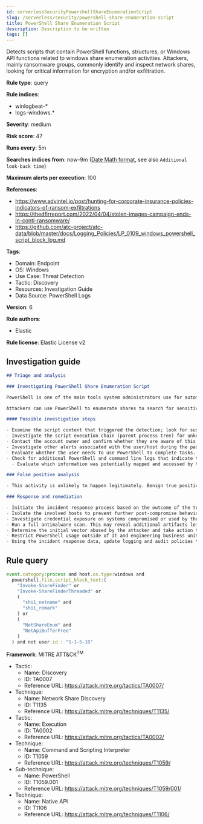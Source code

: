 ```yaml
---
id: serverlessSecurityPowershellShareEnumerationScript
slug: /serverless/security/powershell-share-enumeration-script
title: PowerShell Share Enumeration Script
description: Description to be written
tags: []
---
```


<div id="powershell-share-enumeration-script"></div>

Detects scripts that contain PowerShell functions, structures, or Windows API functions related to windows share enumeration activities. Attackers, mainly ransomware groups, commonly identify and inspect network shares, looking for critical information for encryption and/or exfiltration.

**Rule type**: query

**Rule indices**: 

* winlogbeat-*
* logs-windows.*

**Severity**: medium

**Risk score**: 47

**Runs every**: 5m

**Searches indices from**: now-9m ([Date Math format](((ref))/common-options.html#date-math), see also <DocLink id="serverlessSecurityRulesUiCreate" section="set-the-rules-schedule">`Additional look-back time`</DocLink>)

**Maximum alerts per execution**: 100

**References**: 

* https://www.advintel.io/post/hunting-for-corporate-insurance-policies-indicators-of-ransom-exfiltrations
* https://thedfirreport.com/2022/04/04/stolen-images-campaign-ends-in-conti-ransomware/
* https://github.com/atc-project/atc-data/blob/master/docs/Logging_Policies/LP_0109_windows_powershell_script_block_log.md

**Tags**: 

* Domain: Endpoint
* OS: Windows
* Use Case: Threat Detection
* Tactic: Discovery
* Resources: Investigation Guide
* Data Source: PowerShell Logs

**Version**: 6

**Rule authors**: 

* Elastic

**Rule license**: Elastic License v2

## Investigation guide

```markdown
## Triage and analysis

### Investigating PowerShell Share Enumeration Script

PowerShell is one of the main tools system administrators use for automation, report routines, and other tasks. This makes it available for use in various environments, and creates an attractive way for attackers to execute code.

Attackers can use PowerShell to enumerate shares to search for sensitive data like documents, scripts, and other kinds of valuable data for encryption, exfiltration, and lateral movement.

#### Possible investigation steps

- Examine the script content that triggered the detection; look for suspicious DLL imports, collection or exfiltration capabilities, suspicious functions, encoded or compressed data, and other potentially malicious characteristics.
- Investigate the script execution chain (parent process tree) for unknown processes. Examine their executable files for prevalence, whether they are located in expected locations, and if they are signed with valid digital signatures.
- Contact the account owner and confirm whether they are aware of this activity.
- Investigate other alerts associated with the user/host during the past 48 hours.
- Evaluate whether the user needs to use PowerShell to complete tasks.
- Check for additional PowerShell and command line logs that indicate that imported functions were run.
  - Evaluate which information was potentially mapped and accessed by the attacker.

### False positive analysis

- This activity is unlikely to happen legitimately. Benign true positives (B-TPs) can be added as exceptions if necessary.

### Response and remediation

- Initiate the incident response process based on the outcome of the triage.
- Isolate the involved hosts to prevent further post-compromise behavior.
- Investigate credential exposure on systems compromised or used by the attacker to ensure all compromised accounts are identified. Reset passwords for these accounts and other potentially compromised credentials, such as email, business systems, and web services.
- Run a full antimalware scan. This may reveal additional artifacts left in the system, persistence mechanisms, and malware components.
- Determine the initial vector abused by the attacker and take action to prevent reinfection through the same vector.
- Restrict PowerShell usage outside of IT and engineering business units using GPOs, AppLocker, Intune, or similar software.
- Using the incident response data, update logging and audit policies to improve the mean time to detect (MTTD) and the mean time to respond (MTTR).
```

## Rule query

```js
event.category:process and host.os.type:windows and
  powershell.file.script_block_text:(
    "Invoke-ShareFinder" or
    "Invoke-ShareFinderThreaded" or
    (
      "shi1_netname" and
      "shi1_remark"
    ) or
    (
      "NetShareEnum" and
      "NetApiBufferFree"
    )
  ) and not user.id : "S-1-5-18"

```

**Framework**: MITRE ATT&CK<sup>TM</sup>

* Tactic:
    * Name: Discovery
    * ID: TA0007
    * Reference URL: https://attack.mitre.org/tactics/TA0007/
* Technique:
    * Name: Network Share Discovery
    * ID: T1135
    * Reference URL: https://attack.mitre.org/techniques/T1135/
* Tactic:
    * Name: Execution
    * ID: TA0002
    * Reference URL: https://attack.mitre.org/tactics/TA0002/
* Technique:
    * Name: Command and Scripting Interpreter
    * ID: T1059
    * Reference URL: https://attack.mitre.org/techniques/T1059/
* Sub-technique:
    * Name: PowerShell
    * ID: T1059.001
    * Reference URL: https://attack.mitre.org/techniques/T1059/001/
* Technique:
    * Name: Native API
    * ID: T1106
    * Reference URL: https://attack.mitre.org/techniques/T1106/

